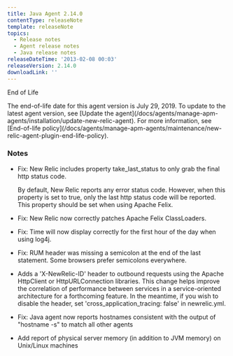 ```yaml
---
title: Java Agent 2.14.0
contentType: releaseNote
template: releaseNote
topics:
  - Release notes
  - Agent release notes
  - Java release notes
releaseDateTime: '2013-02-08 00:03'
releaseVersion: 2.14.0
downloadLink: ''
---
```


End of Life

<Callout variant="important">
  The end-of-life date for this agent version is July 29, 2019. To update to the latest agent version, see [Update the agent](/docs/agents/manage-apm-agents/installation/update-new-relic-agent). For more information, see [End-of-life policy](/docs/agents/manage-apm-agents/maintenance/new-relic-agent-plugin-end-life-policy).
</Callout>

### Notes

* Fix: New Relic includes property take_last_status to only grab the final http status code.

  By default, New Relic reports any error status code. However, when this property is set to true, only the last http status code will be reported. This property should be set when using Apache Felix.
* Fix: New Relic now correctly patches Apache Felix ClassLoaders.
* Fix: Time will now display correctly for the first hour of the day when using log4j.
* Fix: RUM header was missing a semicolon at the end of the last statement. Some browsers prefer semicolons everywhere.
* Adds a 'X-NewRelic-ID' header to outbound requests using the Apache HttpClient or HttpURLConnection libraries. This change helps improve the correlation of performance between services in a service-oriented architecture for a forthcoming feature. In the meantime, if you wish to disable the header, set 'cross_application_tracing: false' in newrelic.yml.
* Fix: Java agent now reports hostnames consistent with the output of "hostname -s" to match all other agents
* Add report of physical server memory (in addition to JVM memory) on Unix/Linux machines
